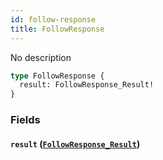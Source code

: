 ```yaml
---
id: follow-response
title: FollowResponse
---
```



No description


```graphql
type FollowResponse {
  result: FollowResponse_Result!
}
```


### Fields

#### `result` ([`FollowResponse_Result`](/docs/GraphQL/enums/follow-response-result))






